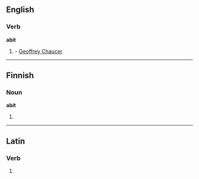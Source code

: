 ==English==

===Verb===
'''abit'''

# {{obsolete}} {{third-person singular of|abide}} - [[w:Geoffrey Chaucer|Geoffrey Chaucer]]

----

==Finnish==

===Noun===
'''abit'''

# {{plural of|abi|lang=Finnish}}

----

==Latin==

===Verb===
{{la-verb-form|abit}}

# {{conjugation of|[[abeo#Latin|abeō]]||3|s|pres|act|ind}}